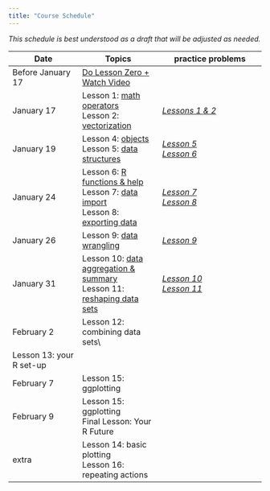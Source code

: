 ```yaml
---
title: "Course Schedule"
---
```


*This schedule is best understood as a draft that will be adjusted as needed.* 


| Date            |   Topics          |       practice problems |
|-----------------|-------------------|-------------------------|
| Before January 17 | [Do Lesson Zero + Watch Video](lessons/Lesson00.qmd) |    |
| January 17 | Lesson 1: [math operators](lessons/Lesson01.qmd)\
                  Lesson 2: [vectorization](lessons/Lesson02.qmd) |  [*Lessons 1 & 2*](practice/practice-A.qmd) |
| January 19 | Lesson 4: [objects](lessons/Lesson04.qmd)\
                  Lesson 5: [data structures](lessons/Lesson05.qmd) |    [*Lesson 5*](practice/practice-B.qmd) \
                                                                          [*Lesson 6*](practice/practice-C.qmd)  |
| January 24 | Lesson 6: [R functions & help](lessons/Lesson06.qmd)\
               Lesson 7: [data import](lessons/Lesson07.qmd) \
               Lesson 8: [exporting data](lessons/Lesson08.qmd) | [*Lesson 7*](practice/practice-D.qmd) \
                                                                  [*Lesson 8*](practice/practice-E.qmd) |
| January 26   | Lesson 9: [data wrangling](lessons/Lesson09.qmd) |  [*Lesson 9*](practice/practice-F.qmd)  |
| January 31  | Lesson 10: [data aggregation & summary](lessons/Lesson10.qmd)\
                Lesson 11: [reshaping data sets](lessons/Lesson11.qmd) | [*Lesson 10*](practice/practice-G.qmd)\
                                     [*Lesson 11*](practice/practice-H.qmd) |   |   | 
| February 2  | Lesson 12: combining data sets\ 
                Lesson 13: your R set-up |    |
| February 7  |  Lesson 15: ggplotting   |    |
| February 9  |  Lesson 15: ggplotting \
                 Final Lesson: Your R Future |    |
| extra  | Lesson 14: basic plotting \
              Lesson 16: repeating actions |   |



